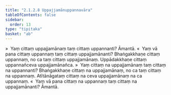 ```yaml
---
title: "2.1.2.8 Uppajjamānuppannavāra"
tableOfContents: false
sidebar:
  order: 13
type: "tipitaka"
basket: "ab"
---
```



<DynamicBreadcrumb />

<Division number="97">

<Paragraph number="456">
»  Yaṃ cittaṃ uppajjamānaṃ taṃ cittaṃ uppannanti? Āmantā.
</Paragraph>

<Paragraph number="457">
«  Yaṃ vā pana cittaṃ uppannaṃ taṃ cittaṃ uppajjamānanti?
</Paragraph>

<Paragraph number="458">
Bhaṅgakkhaṇe cittaṃ uppannaṃ, no ca taṃ cittaṃ uppajjamānaṃ. Uppādakkhaṇe cittaṃ uppannañceva uppajjamānañca.
</Paragraph>

<Paragraph number="459">
»  Yaṃ cittaṃ na uppajjamānaṃ taṃ cittaṃ na uppannanti?
</Paragraph>

<Paragraph number="460">
Bhaṅgakkhaṇe cittaṃ na uppajjamānaṃ, no ca taṃ cittaṃ na uppannaṃ. Atītānāgataṃ cittaṃ na ceva uppajjamānaṃ na ca uppannaṃ.
</Paragraph>

<Paragraph number="461">
«  Yaṃ vā pana cittaṃ na uppannaṃ taṃ cittaṃ na uppajjamānanti? Āmantā.
</Paragraph>
</Division>